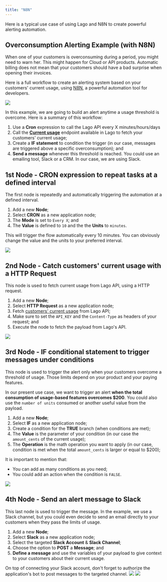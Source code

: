 ```yaml
---
title: "N8N"
---
```


Here is a typical use case of using Lago and N8N to create powerful alerting automation.

## Overconsumption Alerting Example (with N8N)

When one of your customers is overconsuming during a period, you might need to warn her. This might happen for Cloud or API products. Automatic billing does not mean that your customers should have a bad surprise when opening their invoices.

Here is a full workflow to create an alerting system based on your customers' current usage, using [N8N](https://n8n.io/), a powerful automation tool for developers.

<Frame caption="N8N Alerting Workflow">
  <img src="/integrations/alerting/images/n8n-current-usage-ffe518dc30433d5f993f3cfb67a31374.png" />
</Frame>


In this example, we are going to build an alert anytime a usage threshold is overcome. Here is a summary of this workflow:
1. Use a **Cron** expression to call the Lago API every X minutes/hours/days
2. Call the [**Current usage**](/api-reference/customer-usage/get-current) endpoint available in Lago to fetch your customers' current usage;
3. Create a **IF statement** to condition the trigger (in our case, messages are triggered above a specific overconsumption); and
4. **Send a message** whenever this threshold is reached. You could use an emailing tool, Slack or a CRM. In our case, we are using Slack.

## 1st Node - CRON expression to repeat tasks at a defined interval
The first node is repeatedly and automatically triggering the automation at a defined interval.
1. Add a new **Node**;
2. Select **CRON** as a new application node;
3. The **Mode** is set to `Every X`; and
4. The **Value** is defined to `10` and the the **Units** to `minutes`. 

This will trigger the flow automatically every 10 minutes. You can obviously change the value and the units to your preferred interval.

<Frame caption="Cron expression">
  <img src="/integrations/alerting/images/cron-alerting-a3cc55668cedb59003c788201dcfaf16.png" />
</Frame>

## 2nd Node - Catch customers' current usage with a HTTP Request
This node is used to fetch current usage from Lago API, using a HTTP request.
1. Add a new **Node**;
2. Select **HTTP Request** as a new application node;
3. Fetch [customers' current usage](/api-reference/customer-usage/get-current) from Lago API;
4. Make sure to set the `API_KEY` and the `Content-Type` as headers of your request; and
5. Execute the node to fetch the payload from Lago's API.

<Frame caption="Customer current usage">
  <img src="/integrations/alerting/images/current-usage-http-request-f534e90c3cc02f462a65c859218ac063.png" />
</Frame>

## 3rd Node - IF conditional statement to trigger messages under conditions
This node is used to trigger the alert only when your customers overcome a threshold of usage. Those limits depend on your product and your paying features.

In our present use case, we want to trigger an alert **when the total consumption of usage-based features overcomes $200**. You could also use the `number of units` consumed or another useful value from the payload.

1. Add a new **Node**;
2. Select **IF** as a new application node;
3. Create a condition for the **TRUE** branch (when conditions are met);
4. The **Value** is the parameter of your condition (in our case the `amount_cents` of the current usage);
5. The **Operation** is the math operation you want to apply (in our case, condition is met when the total `amount_cents` is larger or equal to $200);

It is important to mention that:
- You can add as many conditions as you need;
- You could add an action when the condition is `FALSE`.

<Frame caption="Customer current usage with if statement">
  <img src="/integrations/alerting/images/if-statement-current-usage-4186fee96e606f9554fa1bbcd6f07f5b.png" />
</Frame>


## 4th Node - Send an alert message to Slack
This last node is used to trigger the message. In the example, we use a Slack channel, but you could even decide to send an email directly to your customers when they pass the limits of usage.


1. Add a new **Node**;
2. Select **Slack** as a new application node;
3. Select the targeted **Slack Account** & **Slack Channel**;
4. Choose the option to **POST** a **Message**; and
5. **Define a message** and use the variables of your payload to give context to your customers about their current usage.

<Tip>
On top of connecting your Slack account, don't forget to authorize the application's bot to post messages to the targeted channel.
</Tip>

<Frame>
  <img src="/integrations/alerting/images/slack-alert-current-usage-247e699c94c1e5ec0f8adaac4b7abe8e.png" />
</Frame>

<Frame>
  <img src="/integrations/alerting/images/slack-alert-current-usage-message-dcd840bb5aa02098873410a83eb40776.png" />
</Frame>